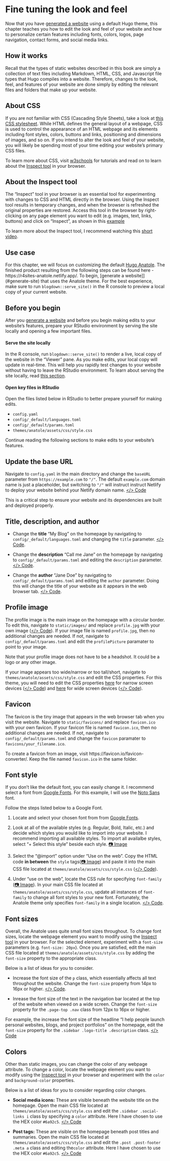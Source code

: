 # Fine tuning the look and feel {#fine-tune}

Now that you have [generated a website](#generate) using a default Hugo theme, this chapter teaches you how to edit the look and feel of your website and how to personalize certain features including fonts, colors, logos, page navigation, contact forms, and social media links.

## How it works

Recall that the types of static websites described in this book are simply a collection of text files including Markdown, HTML, CSS, and Javascript file types that Hugo compiles into a website. Therefore, changes to the look, feel, and features of your website are done simply by editing the relevant files and folders that make up your website.

## About CSS

If you are not familiar with CSS (Cascading Style Sheets), take a look at [this CSS stylesheet](https://github.com/dannymorris/r4sites-demo-anatole/blob/master/themes/anatole/assets/css/style.css). While HTML defines the general layout of a webpage, CSS is used to control the appearance of an HTML webpage and its elements including font styles, colors, buttons and links, positioning and dimensions of images, and so on. If you intend to alter the look and feel of your website, you will likely be spending most of your time editing your website's primary CSS files.

To learn more about CSS, visit [w3schools](https://www.w3schools.com/css/) for tutorials and read on to learn about the [Inspect tool](#inspect-tool) in your browser.

## About the Inspect tool {#inspect-tool}

The "Inspect" tool in your browser is an essential tool for experimenting with changes to CSS and HTML directly in the browser. Using the Inspect tool results in temporary changes, and when the browser is refreshed the original properties are restored. Access this tool in the browser by right-clicking on any page element you want to edit (e.g. images, text, links, buttons) and click on "Inspect", as shown in this [example](https://i.imgur.com/0h0H4VW.png)

To learn more about the Inspect tool, I recommend watching this [short video](https://www.youtube.com/watch?v=1l4xz1QQhew).

## Use case

For this chapter, we will focus on customizing the default [Hugo Anatole](https://themes.gohugo.io/anatole/). The finished product resulting from the following steps can be found here - https://r4sites-anatole.netlify.app/. To begin, [generate a website]](#generate-site) that uses the Anatole theme. For the best experience, make sure to run `blogdown::serve_site()` in the R console to preview a local copy of your current website.

## Before you begin

After you [generate a website](#generate) and before you begin making edits to your website's features, prepare your RStudio environment by serving the site locally and opening a few important files.

#### Serve the site locally {-}

In the R console, run `blogdown::serve_site()` to render a live, local copy of the website in the "Viewer" pane. As you make edits, your local copy will update in real-time. This will help you rapidly test changes to your website without having to leave the RStudio environment. To learn about serving the site locally, read [this section](#serve-site).

#### Open key files in RStudio {-}

Open the files listed below in RStudio to better prepare yourself for making edits.

- `config.yaml`
- `config/_default/languages.toml` 
- `config/_default/params.toml` 
- `themes/anatole/assets/css/style.css`

Continue reading the following sections to make edits to your website's features.

## Update the base URL

Navigate to `config.yaml` in the main directory and change the `baseURL` parameter from `https://example.com` to `"/"`. The default `example.com` domain name is just a placeholder, but switching to `"/"` will instruct instruct Netlify to deploy your website behind your Netlify domain name. [</> Code](https://github.com/dannymorris/r4sites-anatole-custom/blob/master/config.yaml#L1)

This is a critical step to ensure your website and its dependencies are built and deployed properly.


## Title, description, and author

- Change the **title** "My Blog" on the homepage by navigating to `config/_default/languages.toml` and changing the `title` parameter. [</> Code]().

- Change the **description** "Call me Jane" on the homepage by navigating to `config/_default/params.toml` and editing the `description` parameter. [</> Code]().

- Change the **author** "Jane Doe" by navigating to `config/_default/params.toml` and editing the `author` parameter. Doing this will change the title of your website as it appears in the web browser tab. [</> Code]().

## Profile image

The profile image is the main image on the homepage with a circular border. To edit this, navigate to `static/images/` and replace `profile.jpg` with your own image ([</> Code]()). If your image file is named `profile.jpg`, then no additional changes are needed. If not, navigate to `config/_default/params.toml` and edit the `profilePicture` paramater to point to your image.

Note that your profile image does not have to be a headshot. It could be a logo or any other image.

If your image appears too wide/narrow or too tall/short, navigate to `themes/anatole/assets/css/style.css` and edit the CSS properties. For this theme, you will need to edit the CSS properties [here](#L901-L904) for narrow screen devices ([</> Code]()) and [here](#L291-L295) for wide screen devices ([</> Code]()).

## Favicon {#favicon}

The favicon is the tiny image that appears in the web browser tab when you visit the website. Navigate to `static/favicons/` and replace `favicon.ico` with your own favicon. If your favicon file is named `favicon.ico`, then no additional changes are needed. If not, navigate to `config/_default/params.toml` and change the `favicon` paramater to `favicons/your_filename.ico`.

To create a favicon from an image, visit https://favicon.io/favicon-converter/. Keep the file named `favicon.ico` in the same folder.

## Font style

If you don't like the default font, you can easily change it. I recommend select a font from [Google Fonts](https://fonts.google.com/). For this example, I will use the [Noto Sans](https://fonts.google.com/specimen/Noto+Sans?query=noto+sans) font.

Follow the steps listed below to a Google Font.

1. Locate and select your chosen font from from [Google Fonts](https://fonts.google.com/).

2. Look at all of the available styles (e.g. Regular, Bold, Italic, etc.) and decide which styles you would like to import into your website. I recommend importing all available styles. To import all availalbe styles, select "+ Select this style" beside each style. [📷 Image](https://i.imgur.com/ZEopFOB.png)

3. Select the "\@import" option under "Use on the web". Copy the HTML code **in between** the `style` tags([📷 Image](https://i.imgur.com/GE1L643.png)) and paste it into the main CSS file located at `themes/anatole/assets/css/style.css` ([</> Code](https://github.com/dannymorris/r4sites-anatole-custom/blob/master/themes/anatole/assets/css/style.css#L3)).

4. Under "use on the web", locate the CSS rule for specifying `font-family` ([📷 Image](https://i.imgur.com/0Nfmgdw.png)). In your main CSS file located at `themes/anatole/assets/css/style.css`, update all instances of `font-family` to change all font styles to your new font. Fortunately, the Anatole theme only specifies `font-family` in a single location. [</> Code](https://github.com/dannymorris/r4sites-anatole-custom/blob/master/themes/anatole/assets/css/style.css#L46).

## Font sizes

Overall, the Anatole uses quite small font sizes throughout. To change font sizes, locate the webpage element you want to modify using the [Inspect tool](#inspect-tool) in your browser. For the selected element, experiment with a `font-size` parameters (e.g. `font-size: 20px`). Once you are satisfied, edit the main CSS file located at `themes/anatole/assets/css/style.css` by adding the `font-size` property to the appropriate class.

Below is a list of ideas for you to consider.

- Increase the font size of the `p` class, which essentially affects all text throughout the website. Change the `font-size` property from 14px to 16px or higher. [</> Code](https://github.com/dannymorris/r4sites-anatole-custom/blob/master/themes/anatole/assets/css/style.css#L55-59). 

- Inrease the font size of the text in the navigation bar located at the top of the website when viewed on a wide screen. Change the `font-size` property for the `.page-top .nav` class from 12px to 16px or higher.

For example, the increase the font size of the headline "I help people launch personal websites, blogs, and project portfolios" on the homepage, edit the `font-size` property for the `.sidebar .logo-title .description` class. [</> Code](https://github.com/dannymorris/r4sites-anatole-custom/blob/master/themes/anatole/assets/css/style.css#L46)

## Colors

Other than static images, you can change the color of any webpage attribute. To change a color, locate the webpage element you want to modify using the [Inspect tool](#inspect-tool) in your browser and experiment with the `color` and `background-color` properties. 

Below is a list of ideas for you to consider regarding color changes.

- **Social media icons:** These are visible beneath the website title on the homepage. Open the main CSS file located at `themes/anatole/assets/css/style.css` and edit the `.sidebar .social-links i` class by specifying a `color` attribute. Here I have chosen to use the HEX color `#6a92c5`. [</> Code](https://github.com/dannymorris/r4sites-anatole-custom/blob/master/themes/anatole/assets/css/style.css#L322-325)

- **Post tags:** These are visible on the homepage beneath post titles and summaries. Open the main CSS file located at `themes/anatole/assets/css/style.css` and edit the `.post .post-footer .meta a` class and editing the`color` attribute. Here I have chosen to use the HEX color `#6a92c5`. [</> Code](https://github.com/dannymorris/r4sites-anatole-custom/blob/master/themes/anatole/assets/css/style.css#L479-482)

